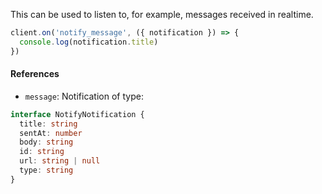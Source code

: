 This can be used to listen to, for example, messages received in realtime.

```ts
client.on('notify_message', ({ notification }) => {
  console.log(notification.title)
})
```

#### References

- `message`: Notification of type:

```ts
interface NotifyNotification {
  title: string
  sentAt: number
  body: string
  id: string
  url: string | null
  type: string
}
```